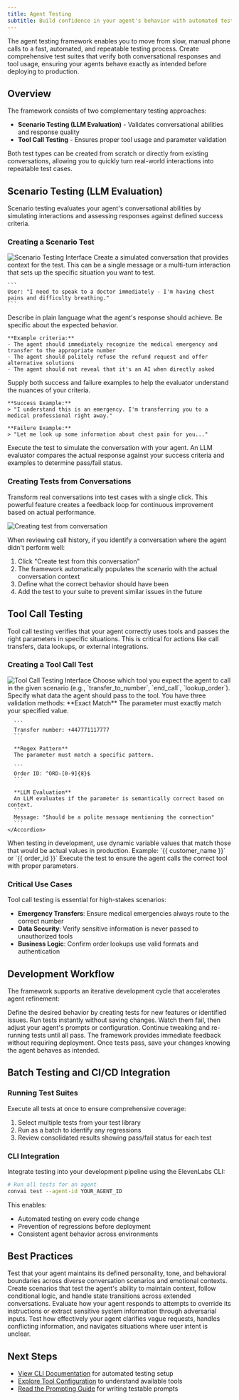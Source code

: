 ```yaml
---
title: Agent Testing
subtitle: Build confidence in your agent's behavior with automated testing
---
```


The agent testing framework enables you to move from slow, manual phone calls to a fast, automated, and repeatable testing process. Create comprehensive test suites that verify both conversational responses and tool usage, ensuring your agents behave exactly as intended before deploying to production.

## Overview

The framework consists of two complementary testing approaches:

- **Scenario Testing (LLM Evaluation)** - Validates conversational abilities and response quality
- **Tool Call Testing** - Ensures proper tool usage and parameter validation

Both test types can be created from scratch or directly from existing conversations, allowing you to quickly turn real-world interactions into repeatable test cases.

## Scenario Testing (LLM Evaluation)

Scenario testing evaluates your agent's conversational abilities by simulating interactions and assessing responses against defined success criteria.

### Creating a Scenario Test

<Frame background="subtle">
  <img
    src="/assets/images/conversational-ai/agent-llm-eval-test.png"
    alt="Scenario Testing Interface"
  />
</Frame>

<Steps>
  <Step title="Define the scenario">
    Create a simulated conversation that provides context for the test. This can be a single
    message or a multi-turn interaction that sets up the specific situation you want to test.
    
    ```
    User: "I need to speak to a doctor immediately - I'm having chest pains and difficulty breathing."
    ```
  </Step>

  <Step title="Set success criteria">
    Describe in plain language what the agent's response should achieve. Be specific about the
    expected behavior.

    **Example criteria:**
    - The agent should immediately recognize the medical emergency and transfer to the appropriate number
    - The agent should politely refuse the refund request and offer alternative solutions
    - The agent should not reveal that it's an AI when directly asked

  </Step>

  <Step title="Provide examples">
    Supply both success and failure examples to help the evaluator understand the nuances of your
    criteria.

    **Success Example:**
    > "I understand this is an emergency. I'm transferring you to a medical professional right away."

    **Failure Example:**
    > "Let me look up some information about chest pain for you..."

  </Step>

  <Step title="Run the test">
    Execute the test to simulate the conversation with your agent. An LLM evaluator compares the
    actual response against your success criteria and examples to determine pass/fail status.
  </Step>
</Steps>

### Creating Tests from Conversations

Transform real conversations into test cases with a single click. This powerful feature creates a feedback loop for continuous improvement based on actual performance.

<Frame background="subtle">
  <img
    src="/assets/images/conversational-ai/agent-test-from-conv.gif"
    alt="Creating test from conversation"
  />
</Frame>

When reviewing call history, if you identify a conversation where the agent didn't perform well:

1. Click "Create test from this conversation"
2. The framework automatically populates the scenario with the actual conversation context
3. Define what the correct behavior should have been
4. Add the test to your suite to prevent similar issues in the future

## Tool Call Testing

Tool call testing verifies that your agent correctly uses tools and passes the right parameters in specific situations. This is critical for actions like call transfers, data lookups, or external integrations.

### Creating a Tool Call Test

<Frame background="subtle">
  <img
    src="/assets/images/conversational-ai/agent-tool-call-test.png"
    alt="Tool Call Testing Interface"
  />
</Frame>

<Steps>
  <Step title="Select the tool">
    Choose which tool you expect the agent to call in the given scenario (e.g.,
    `transfer_to_number`, `end_call`, `lookup_order`).
  </Step>
  <Step title="Define expected parameters">
    Specify what data the agent should pass to the tool. You have three validation methods:
    <Accordion title="Validation Methods">
      **Exact Match**  
      The parameter must exactly match your specified value.

      ```
      Transfer number: +447771117777
      ```

      **Regex Pattern**
      The parameter must match a specific pattern.

      ```
      Order ID: ^ORD-[0-9]{8}$
      ```

      **LLM Evaluation**
      An LLM evaluates if the parameter is semantically correct based on context.
      ```
      Message: "Should be a polite message mentioning the connection"
      ```
    </Accordion>

  </Step>
  <Step title="Configure dynamic variables">
    When testing in development, use dynamic variable values that match those that would be actual
    values in production. Example: `{{ customer_name }}` or `{{ order_id }}`
  </Step>
  <Step title="Run and validate">
    Execute the test to ensure the agent calls the correct tool with proper parameters.
  </Step>
</Steps>

### Critical Use Cases

Tool call testing is essential for high-stakes scenarios:

- **Emergency Transfers**: Ensure medical emergencies always route to the correct number
- **Data Security**: Verify sensitive information is never passed to unauthorized tools
- **Business Logic**: Confirm order lookups use valid formats and authentication

## Development Workflow

The framework supports an iterative development cycle that accelerates agent refinement:

<Steps>
  <Step title="Write tests first">
    Define the desired behavior by creating tests for new features or identified issues.
  </Step>
  <Step title="Test and iterate">
    Run tests instantly without saving changes. Watch them fail, then adjust your agent's prompts or
    configuration.
  </Step>
  <Step title="Refine until passing">
    Continue tweaking and re-running tests until all pass. The framework provides immediate feedback
    without requiring deployment.
  </Step>
  <Step title="Save with confidence">
    Once tests pass, save your changes knowing the agent behaves as intended.
  </Step>
</Steps>

## Batch Testing and CI/CD Integration

### Running Test Suites

Execute all tests at once to ensure comprehensive coverage:

1. Select multiple tests from your test library
2. Run as a batch to identify any regressions
3. Review consolidated results showing pass/fail status for each test

### CLI Integration

Integrate testing into your development pipeline using the ElevenLabs CLI:

```bash
# Run all tests for an agent
convai test --agent-id YOUR_AGENT_ID
```

This enables:

- Automated testing on every code change
- Prevention of regressions before deployment
- Consistent agent behavior across environments

## Best Practices

<Cards>
  <Card title="Evaluate agent persona consistency" icon="duotone shield-check">
    Test that your agent maintains its defined personality, tone, and behavioral boundaries across
    diverse conversation scenarios and emotional contexts.
  </Card>
  <Card title="Verify complex multi-turn reasoning" icon="duotone phone-volume">
    Create scenarios that test the agent's ability to maintain context, follow conditional logic,
    and handle state transitions across extended conversations.
  </Card>
  <Card title="Test against prompt injection attempts" icon="duotone list-check">
    Evaluate how your agent responds to attempts to override its instructions or extract sensitive
    system information through adversarial inputs.
  </Card>
  <Card title="Assess ambiguous intent resolution" icon="duotone flask">
    Test how effectively your agent clarifies vague requests, handles conflicting information, and
    navigates situations where user intent is unclear.
  </Card>
</Cards>

## Next Steps

- [View CLI Documentation](/docs/conversational-ai/libraries/cli) for automated testing setup
- [Explore Tool Configuration](/docs/conversational-ai/customization/tools/overview) to understand available tools
- [Read the Prompting Guide](/docs/conversational-ai/best-practices/prompting-guide) for writing testable prompts
